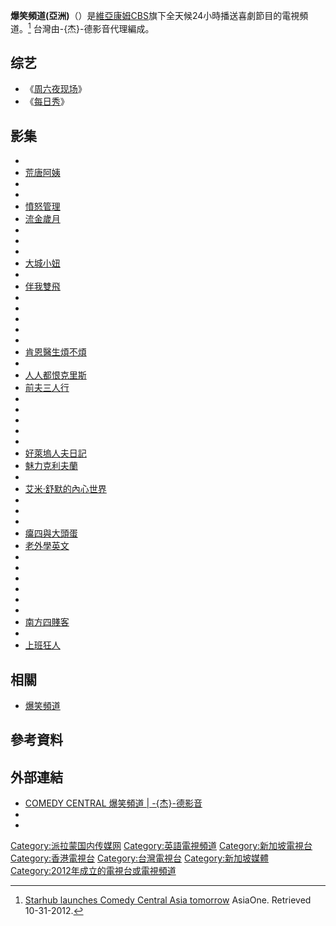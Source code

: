 {{Infobox TV channel 
| name             = 爆笑頻道<br/>
| logofile         = Comedy Central 2011 Logo.svg
| logosize         = 180px
| picture format   = [[480i|480i]] ([[Standard-definition_television|SDTV]])<br/>[[1080i|1080i]] ([[High-definition_television|HDTV]])
| 開播日期         = {{start date|2012|11|01}} 
| 停播日期         = {{end date|2021|02|01}} 
| owner            = {{link-en|維亞康姆CBS亞洲國際媒體電視網|ViacomCBS International Media Networks Asia}}<br/>{{small|（[[維亞康姆CBS|維亞康姆CBS]]）}}
| country          = {{SIN}} 
| broadcast area   = 東南亞與特定太平洋地區
| headquarters     = {{SIN}}
| sister names     = [[音樂電視網|MTV]]<br/>[[尼克國際兒童頻道|尼克國際兒童頻道]]
| slogan           = 
| web              = [http://www.comedycentralasia.com/ comedycentralasia.com]
}}

'''爆笑頻道(亞洲)'''（{{lang-en|'''Comedy Central Asia'''}}）是[[維亞康姆CBS|維亞康姆CBS]]旗下全天候24小時播送喜劇節目的電視頻道。<ref>[http://www.asiaone.com/News/Latest%2BNews/Showbiz/Story/A1Story20121031-380546.html Starhub launches Comedy Central Asia tomorrow] {{Wayback|url=http://www.asiaone.com/News/Latest%2BNews/Showbiz/Story/A1Story20121031-380546.html |date=20180809121808 }} AsiaOne. Retrieved 10-31-2012.</ref> 台灣由-{杰}-德影音代理編成。

== 综艺 ==
*《[[周六夜现场|周六夜现场]]》
*《[[每日秀|每日秀]]》

== 影集 ==
* {{le|這不是生物課|A.P. Bio}}
* [[荒唐阿姨|荒唐阿姨]]
* {{le|華印一家親|Achar!}}
* {{link-en|英倫皇族遊美國|Almost Royal}}
* [[愤怒管理_(电视剧)|憤怒管理]]
* [[流金歲月_(美國電視劇)|流金歲月]]
* {{le|奧卡菲娜成長記|Awkwafina Is Nora from Queens}}
* {{link-en|廢柴世界|Big Bad World (TV series)}}
* {{link-en|追夢好萊塢|Big Time in Hollywood, FL}}
* [[大城小妞|大城小妞]]
* {{link-en|哥哥真偉大|Brotherhood (UK TV series)}}
* [[伴我雙飛|伴我雙飛]]
* {{le|社畜聯盟|Corporate (TV series)}}
* {{link-en|峽谷之家|Crash Canyon}}
* {{link-en|黛麗看世界|Daria}}
* {{link-en|屍亡谷分局|Death Valley (TV series)}}
* {{le|底特律追夢人|Detroiters (TV series)}}
* [[肯醫師煩事多|肯恩醫生煩不煩]]
* {{link-en|艾倫與她的朋友們|Ellen (TV series)}}
* [[阿傑出少年|人人都恨克里斯]]
* [[前夫總動員|前夫三人行]]
* {{le|羅家七口|The Family Law}}
* {{link-en|唉呦我的天|Goodness Gracious Me(TV series)}}
* {{link-en|金色年代|The Goldbergs (TV series)}}
* {{link-en|離婚也快樂|Happily Divorced}}
* {{link-en|大衛不服輸|Hoff the Record}}
* [[好萊塢人夫日記|好萊塢人夫日記]]
* [[魅力克利夫蘭|魅力克利夫蘭]]
* {{link-en|我的室友是麻豆|I Live with Models}}
* [[艾米·舒默的內心世界|艾米·舒默的內心世界]]
* {{link-en|空降老媽|Instant Mom}}
* {{link-en|愛我別走|Let's Stay Together (TV series)}}
* {{link-en|爭愛來作伙|Love & War (TV series)}}
* [[癟四與大頭蛋|癟四與大頭蛋]]
* [[請講普通話|老外學英文]]
* {{link-en|救援高手|Nathan for You}}
* {{le|單身公寓 (2015年電視劇)|The Odd Couple (2015 TV series)|單身公寓}}
* {{le|大哥大姐沒出息|The Other Two (TV series)}}
* {{link-en|警察瘋雲|Reno 911}}
* {{link-en|莎拉過生活|The Sarah Silverman Program}}
* {{link-en|愛上一個家|Spouse for House}}
* [[南方公園|南方四賤客]]
* {{link-en|為人師婊|Teachers (2016 U.S. TV series)}}
* [[初入職場|上班狂人]]

== 相關 ==
*[[喜劇中心|爆笑頻道]]

== 參考資料 ==
{{reflist}}

== 外部連結 ==
*[https://web.archive.org/web/20160815144912/http://www.porticomedia.com/channelC/showChannel/109 COMEDY CENTRAL 爆笑頻道 | -{杰}-德影音]
*{{facebook|comedycentralasia}}
*{{twitter|comedycentralas}}

[[Category:派拉蒙国内传媒网|Category:派拉蒙国内传媒网]]
[[Category:英語電視頻道|Category:英語電視頻道]]
[[Category:新加坡電視台|Category:新加坡電視台]]
[[Category:香港電視台|Category:香港電視台]]
[[Category:台灣電視台|Category:台灣電視台]]
[[Category:新加坡媒體|Category:新加坡媒體]]
[[Category:2012年成立的電視台或電視頻道|Category:2012年成立的電視台或電視頻道]]